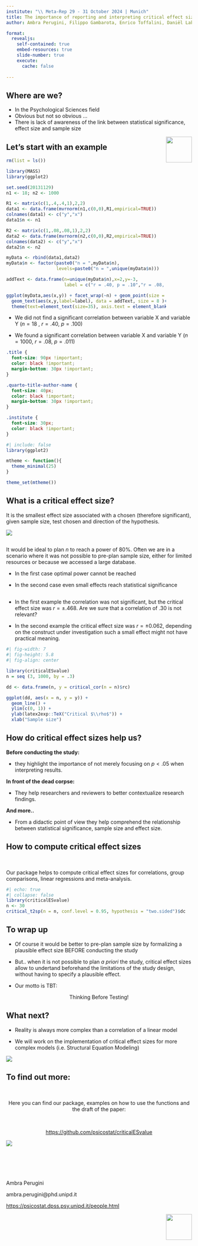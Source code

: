 ```yaml
---
institute: "\\ Meta-Rep 29 - 31 October 2024 | Munich"
title: The importance of reporting and interpreting critical effect sizes
author: Ambra Perugini, Filippo Gambarota, Enrico Toffalini, Daniël Lakens, Massimiliano Pastore, Livio Finos, Psicostat, Gianmarco Altoè

format:
  revealjs: 
    self-contained: true
    embed-resources: true
    slide-number: true
    execute: 
      cache: false
      
---
```


## Where are we?

- In the Psychological Sciences field
- Obvious but not so obvious ...
- There is lack of awareness of the link between statistical significance, effect size and sample size

<img src="img/spongebob.JPG" style="width: 70px; float: right;"/>


## Let's start with an example {.smaller}

```r

rm(list = ls())

library(MASS)
library(ggplot2)

set.seed(20131129)
n1 <- 18; n2 <- 1000

R1 <- matrix(c(1,.4,.4,1),2,2)
data1 <- data.frame(mvrnorm(n1,c(0,0),R1,empirical=TRUE))
colnames(data1) <- c("y","x")
data1$n <- n1

R2 <- matrix(c(1,.08,.08,1),2,2)
data2 <- data.frame(mvrnorm(n2,c(0,0),R2,empirical=TRUE))
colnames(data2) <- c("y","x")
data2$n <- n2

myData <- rbind(data1,data2)
myData$n <- factor(paste0("n = ",myData$n),
                   levels=paste0("n = ",unique(myData$n)))

addText <- data.frame(n=unique(myData$n),x=2,y=-3,
                      label = c("r = .40, p = .10","r = .08, p = .01"))

ggplot(myData,aes(x,y)) + facet_wrap(~n) + geom_point(size = 2) + 
  geom_text(aes(x,y,label=label), data = addText, size = 8 )+
  theme(text=element_text(size=35), axis.text = element_blank()) 
```

-   We did not find a significant correlation between variable X and variable Y ($n = 18$ , $r = .40$, $p = .100$)

-   We found a significant correlation between variable X and variable Y ($n = 1000$, $r = .08$, $p = .011$)


```css

.title {
  font-size: 90px !important;
  color: black !important;
  margin-bottom: 30px !important;
}

.quarto-title-author-name {
  font-size: 40px;
  color: black !important;
  margin-bottom: 30px !important;
}

.institute {
  font-size: 30px;
  color: black !important;
}

```

```r
#| include: false
library(ggplot2)

mtheme <- function(){
  theme_minimal(25)
}

theme_set(mtheme())
```

## What is a critical effect size? {.smaller}

It is the smallest effect size associated with a chosen \alpha (therefore significant), given sample size, test chosen and direction of the hypothesis.


![](img/Rplot03.jpg){fig-align="center"}

<!-- <img src="img/Rplot03.pdf" style="width: 70px; align: "center";"/> -->

<!-- ```{r} -->
<!-- #| fig-width: 7 -->
<!-- #| fig-height: 5.8 -->
<!-- #| fig-align: center -->

<!-- rm(list=ls()) -->

<!-- library(ggplot2) -->
<!-- library(psych) -->
<!-- library(criticalvalue) -->

<!-- fzH0 = seq(-2,2,.01) -->

<!-- Ns = c(18,200,1e3) -->

<!-- dd <- expand.grid( -->
<!--   x = seq(-5, 5, 0.001), -->
<!--   N = Ns -->
<!-- ) -->

<!-- dd$z <- with(dd, dnorm(x, 0, 1/sqrt(N - 3))) -->
<!-- dd$r <- with(dd, fisherz2r(x)) -->
<!-- dd$z[dd$N==18] = 2*dd$z[dd$N==18] -->
<!-- dd$z[dd$N==200] = 1*dd$z[dd$N==200] -->

<!-- dd$rc <- sapply(dd$N, function(x) critical_cor(n = x)$rc) -->
<!-- dd$N <- factor(dd$N, levels = Ns, labels = sprintf("N = %s",Ns)) -->

<!-- ggplot(dd, aes(x = r, y = z)) + -->
<!--   #geom_line(lwd = 0.8) + -->
<!--   geom_area(alpha = 0.8, -->
<!--             fill = "#e1befe") + -->
<!--   facet_wrap(~N, ncol = 1) + -->
<!--   geom_vline(aes(xintercept = rc), -->
<!--              lty = 3, -->
<!--              lwd = 1.5, -->
<!--              col = "dodgerblue") + -->
<!--   geom_vline(aes(xintercept = -rc), -->
<!--              lty = 3, -->
<!--              lwd = 1.5, -->
<!--              col = "dodgerblue") + -->
<!--   theme_minimal(25) + -->
<!--   xlab(latex2exp::TeX("Correlation ($\\rho$)")) + -->
<!--   theme( -->
<!--     axis.text.y = element_blank(), -->
<!--     axis.text.x = element_text(size = 20) -->
<!--   ) + -->
<!--   ylab("Density") + -->
<!--   scale_x_continuous(breaks = seq(-1,1, 0.1), limits = c(-0.5, 0.5)) -->


<!-- ``` -->

## {}

It would be ideal to plan $n$ to reach a power of 80%. Often we are in a scenario where it was not possible to pre-plan sample size, either for limited resources or because we accessed a large database.

- In the first case optimal power cannot be reached

- In the second case even small effects reach statistical significance


##  {.smaller}

- In the first example the correlation was not significant, but the critical effect size was $r = ±.468$. Are we sure that a correlation of .30 is not relevant?

- In the second example the critical effect size was $r = ± 0.062$, depending on the construct under investigation such a small effect might not have practical meaning.

<!-- In questi casi la significatività, il filtro dell'NHST può essere comunque utile, come primo filtro ma il focus va sulla considerazione dell'effect size. -->

```r
#| fig-width: 7
#| fig-height: 5.8
#| fig-align: center

library(criticalESvalue)
n = seq (3, 1000, by = .3)

dd <- data.frame(n, y = critical_cor(n = n)$rc)

ggplot(dd, aes(x = n, y = y)) +
  geom_line() +
  ylim(c(0, 1)) +
  ylab(latex2exp::TeX("Critical $\\rho$")) +
  xlab("Sample size")
```

## How do critical effect sizes help us? {.smaller}

**Before conducting the study:**

-    they highlight the importance of not merely focusing on $p < .05$ when interpreting results.

**In front of the dead corpse:**

-   They help researchers and reviewers to better contextualize research findings.

**And more..**

-   From a didactic point of view they help comprehend the relationship between statistical significance, sample size and effect size.

## How to compute critical effect sizes

\

Our package helps to compute critical effect sizes for correlations, group comparisons, linear regressions and meta-analysis.

```r
#| echo: true
#| collapse: false  
library(criticalESvalue)
n <- 30
critical_t2sp(n = n, conf.level = 0.95, hypothesis = "two.sided")$dc
```

## To wrap up

-   Of course it would be better to pre-plan sample size by formalizing a plausible effect size BEFORE conducting the study

-   But.. when it is not possible to plan $a$ $priori$ the study, critical effect sizes allow to undertand beforehand the limitations of the study design, without having to specify a plausible effect.

-   Our motto is TBT:

::: {style="text-align: center;"}
Thinking Before Testing!
:::

## What next?

- Reality is always more complex than a correlation of a linear model

- We will work on the implementation of critical effect sizes for more complex models (i.e. Structural Equation Modeling)

![](img/whatt.JPG){fig-align="center"}

## To find out more:

\

::: {style="text-align: center;"}
Here you can find our package, examples on how to use the functions and the draft of the paper:

\

[https://github.com/psicostat/criticalESvalue](https://github.com/psicostat/criticalESvalue){preview-link="true" style="text-align: center"}
:::

![](img/qr-code.png){fig-align="center"}


## {}

\

\

Ambra Perugini

ambra.perugini$@$phd.unipd.it

[https://psicostat.dpss.psy.unipd.it/people.html](https://psicostat.dpss.psy.unipd.it/people.html){preview-link="true" style="text-align: center"}


<img src="img/logo_psicostat.png" style="width: 70px; float: right;"/>


<!-- <img src="img/logo_psicostat.png" style="width: 20px; float: right;"/> -->

<!-- affiliation: | -->

<!--   \textsuperscript{1} Department of Developmental and Social Psychology, University of Padova, Italy \\ -->

<!--   \textsuperscript{2} Department of General Psychology, University of Padova, Italy \\ -->

<!--   \textsuperscript{3} Eindhoven University of Technology, Netherlands \\ -->

<!--   \textsuperscript{4} Department of Statistics, University of Padova, Italy -->
